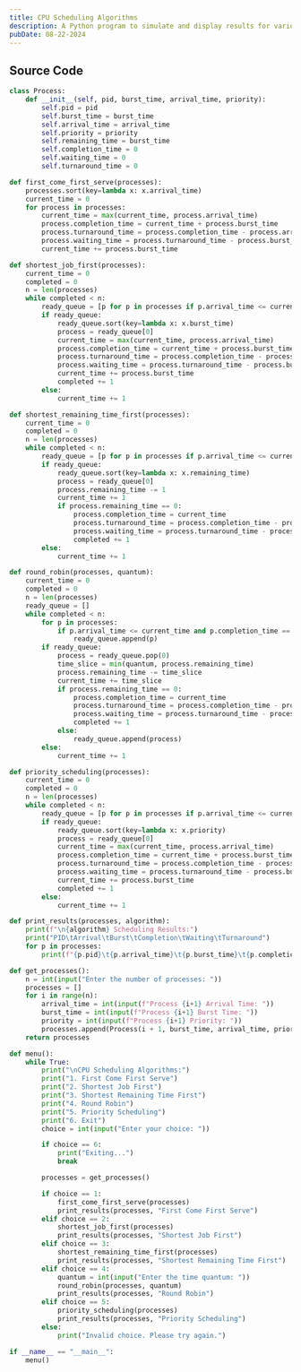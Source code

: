 ```yaml
---
title: CPU Scheduling Algorithms
description: A Python program to simulate and display results for various CPU scheduling algorithms.
pubDate: 08-22-2024
---
```


## Source Code

```py
class Process:
    def __init__(self, pid, burst_time, arrival_time, priority):
        self.pid = pid
        self.burst_time = burst_time
        self.arrival_time = arrival_time
        self.priority = priority
        self.remaining_time = burst_time
        self.completion_time = 0
        self.waiting_time = 0
        self.turnaround_time = 0

def first_come_first_serve(processes):
    processes.sort(key=lambda x: x.arrival_time)
    current_time = 0
    for process in processes:
        current_time = max(current_time, process.arrival_time)
        process.completion_time = current_time + process.burst_time
        process.turnaround_time = process.completion_time - process.arrival_time
        process.waiting_time = process.turnaround_time - process.burst_time
        current_time += process.burst_time

def shortest_job_first(processes):
    current_time = 0
    completed = 0
    n = len(processes)
    while completed < n:
        ready_queue = [p for p in processes if p.arrival_time <= current_time and p.completion_time == 0]
        if ready_queue:
            ready_queue.sort(key=lambda x: x.burst_time)
            process = ready_queue[0]
            current_time = max(current_time, process.arrival_time)
            process.completion_time = current_time + process.burst_time
            process.turnaround_time = process.completion_time - process.arrival_time
            process.waiting_time = process.turnaround_time - process.burst_time
            current_time += process.burst_time
            completed += 1
        else:
            current_time += 1

def shortest_remaining_time_first(processes):
    current_time = 0
    completed = 0
    n = len(processes)
    while completed < n:
        ready_queue = [p for p in processes if p.arrival_time <= current_time and p.remaining_time > 0]
        if ready_queue:
            ready_queue.sort(key=lambda x: x.remaining_time)
            process = ready_queue[0]
            process.remaining_time -= 1
            current_time += 1
            if process.remaining_time == 0:
                process.completion_time = current_time
                process.turnaround_time = process.completion_time - process.arrival_time
                process.waiting_time = process.turnaround_time - process.burst_time
                completed += 1
        else:
            current_time += 1

def round_robin(processes, quantum):
    current_time = 0
    completed = 0
    n = len(processes)
    ready_queue = []
    while completed < n:
        for p in processes:
            if p.arrival_time <= current_time and p.completion_time == 0 and p not in ready_queue:
                ready_queue.append(p)
        if ready_queue:
            process = ready_queue.pop(0)
            time_slice = min(quantum, process.remaining_time)
            process.remaining_time -= time_slice
            current_time += time_slice
            if process.remaining_time == 0:
                process.completion_time = current_time
                process.turnaround_time = process.completion_time - process.arrival_time
                process.waiting_time = process.turnaround_time - process.burst_time
                completed += 1
            else:
                ready_queue.append(process)
        else:
            current_time += 1

def priority_scheduling(processes):
    current_time = 0
    completed = 0
    n = len(processes)
    while completed < n:
        ready_queue = [p for p in processes if p.arrival_time <= current_time and p.completion_time == 0]
        if ready_queue:
            ready_queue.sort(key=lambda x: x.priority)
            process = ready_queue[0]
            current_time = max(current_time, process.arrival_time)
            process.completion_time = current_time + process.burst_time
            process.turnaround_time = process.completion_time - process.arrival_time
            process.waiting_time = process.turnaround_time - process.burst_time
            current_time += process.burst_time
            completed += 1
        else:
            current_time += 1

def print_results(processes, algorithm):
    print(f"\n{algorithm} Scheduling Results:")
    print("PID\tArrival\tBurst\tCompletion\tWaiting\tTurnaround")
    for p in processes:
        print(f"{p.pid}\t{p.arrival_time}\t{p.burst_time}\t{p.completion_time}\t\t{p.waiting_time}\t{p.turnaround_time}")

def get_processes():
    n = int(input("Enter the number of processes: "))
    processes = []
    for i in range(n):
        arrival_time = int(input(f"Process {i+1} Arrival Time: "))
        burst_time = int(input(f"Process {i+1} Burst Time: "))
        priority = int(input(f"Process {i+1} Priority: "))
        processes.append(Process(i + 1, burst_time, arrival_time, priority))
    return processes

def menu():
    while True:
        print("\nCPU Scheduling Algorithms:")
        print("1. First Come First Serve")
        print("2. Shortest Job First")
        print("3. Shortest Remaining Time First")
        print("4. Round Robin")
        print("5. Priority Scheduling")
        print("6. Exit")
        choice = int(input("Enter your choice: "))

        if choice == 6:
            print("Exiting...")
            break

        processes = get_processes()

        if choice == 1:
            first_come_first_serve(processes)
            print_results(processes, "First Come First Serve")
        elif choice == 2:
            shortest_job_first(processes)
            print_results(processes, "Shortest Job First")
        elif choice == 3:
            shortest_remaining_time_first(processes)
            print_results(processes, "Shortest Remaining Time First")
        elif choice == 4:
            quantum = int(input("Enter the time quantum: "))
            round_robin(processes, quantum)
            print_results(processes, "Round Robin")
        elif choice == 5:
            priority_scheduling(processes)
            print_results(processes, "Priority Scheduling")
        else:
            print("Invalid choice. Please try again.")

if __name__ == "__main__":
    menu()
```
